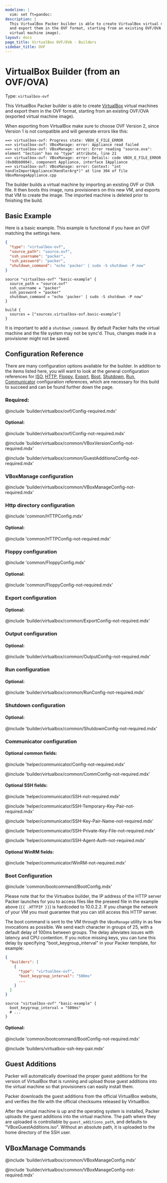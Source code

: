```yaml
---
modeline: |
  vim: set ft=pandoc:
description: |
  This VirtualBox Packer builder is able to create VirtualBox virtual machines
  and export them in the OVF format, starting from an existing OVF/OVA (exported
  virtual machine image).
layout: docs
page_title: VirtualBox OVF/OVA - Builders
sidebar_title: OVF
---
```


# VirtualBox Builder (from an OVF/OVA)

Type: `virtualbox-ovf`

This VirtualBox Packer builder is able to create
[VirtualBox](https://www.virtualbox.org/) virtual machines and export them in
the OVF format, starting from an existing OVF/OVA (exported virtual machine
image).

When exporting from VirtualBox make sure to choose OVF Version 2, since Version
1 is not compatible and will generate errors like this:

```shell-session
==> virtualbox-ovf: Progress state: VBOX_E_FILE_ERROR
==> virtualbox-ovf: VBoxManage: error: Appliance read failed
==> virtualbox-ovf: VBoxManage: error: Error reading "source.ova": element "Section" has no "type" attribute, line 21
==> virtualbox-ovf: VBoxManage: error: Details: code VBOX_E_FILE_ERROR (0x80bb0004), component Appliance, interface IAppliance
==> virtualbox-ovf: VBoxManage: error: Context: "int handleImportAppliance(HandlerArg*)" at line 304 of file VBoxManageAppliance.cpp
```

The builder builds a virtual machine by importing an existing OVF or OVA file.
It then boots this image, runs provisioners on this new VM, and exports that VM
to create the image. The imported machine is deleted prior to finishing the
build.

## Basic Example

Here is a basic example. This example is functional if you have an OVF matching
the settings here.

<Tabs>
<Tab heading="JSON">

```json
{
  "type": "virtualbox-ovf",
  "source_path": "source.ovf",
  "ssh_username": "packer",
  "ssh_password": "packer",
  "shutdown_command": "echo 'packer' | sudo -S shutdown -P now"
}
```

</Tab>
<Tab heading="HCL2">

```hcl
source "virtualbox-ovf" "basic-example" {
  source_path = "source.ovf"
  ssh_username = "packer"
  ssh_password = "packer"
  shutdown_command = "echo 'packer' | sudo -S shutdown -P now"
}

build {
  sources = ["sources.virtualbox-ovf.basic-example"]
}
```

</Tab>
</Tabs>

It is important to add a `shutdown_command`. By default Packer halts the virtual
machine and the file system may not be sync'd. Thus, changes made in a
provisioner might not be saved.

## Configuration Reference

There are many configuration options available for the builder. In addition to
the items listed here, you will want to look at the general configuration
references for [ISO](#iso-configuration),
[HTTP](#http-directory-configuration),
[Floppy](#floppy-configuration),
[Export](#export-configuration),
[Boot](#boot-configuration),
[Shutdown](#shutdown-configuration),
[Run](#run-configuration),
[Communicator](#communicator-configuration)
configuration references, which are
necessary for this build to succeed and can be found further down the page.

### Required:

@include 'builder/virtualbox/ovf/Config-required.mdx'

#### Optional:

@include 'builder/virtualbox/ovf/Config-not-required.mdx'

@include 'builder/virtualbox/common/VBoxVersionConfig-not-required.mdx'

@include 'builder/virtualbox/common/GuestAdditionsConfig-not-required.mdx'

### VBoxManage configuration

@include 'builder/virtualbox/common/VBoxManageConfig-not-required.mdx'

### Http directory configuration

@include 'common/HTTPConfig.mdx'

#### Optional:

@include 'common/HTTPConfig-not-required.mdx'

### Floppy configuration

@include 'common/FloppyConfig.mdx'

#### Optional:

@include 'common/FloppyConfig-not-required.mdx'

### Export configuration

#### Optional:

@include 'builder/virtualbox/common/ExportConfig-not-required.mdx'

### Output configuration

#### Optional:

@include 'builder/virtualbox/common/OutputConfig-not-required.mdx'

### Run configuration

#### Optional:

@include 'builder/virtualbox/common/RunConfig-not-required.mdx'

### Shutdown configuration

#### Optional:

@include 'builder/virtualbox/common/ShutdownConfig-not-required.mdx'

### Communicator configuration

#### Optional common fields:

@include 'helper/communicator/Config-not-required.mdx'

@include 'builder/virtualbox/common/CommConfig-not-required.mdx'

#### Optional SSH fields:

@include 'helper/communicator/SSH-not-required.mdx'

@include 'helper/communicator/SSH-Temporary-Key-Pair-not-required.mdx'

@include 'helper/communicator/SSH-Key-Pair-Name-not-required.mdx'

@include 'helper/communicator/SSH-Private-Key-File-not-required.mdx'

@include 'helper/communicator/SSH-Agent-Auth-not-required.mdx'

#### Optional WinRM fields:

@include 'helper/communicator/WinRM-not-required.mdx'

### Boot Configuration

@include 'common/bootcommand/BootConfig.mdx'

Please note that for the Virtuabox builder, the IP address of the HTTP server
Packer launches for you to access files like the preseed file in the example
above (`{{ .HTTPIP }}`) is hardcoded to 10.0.2.2. If you change the network
of your VM you must guarantee that you can still access this HTTP server.

The boot command is sent to the VM through the `VBoxManage` utility in as few
invocations as possible. We send each character in groups of 25, with a default
delay of 100ms between groups. The delay alleviates issues with latency and CPU
contention. If you notice missing keys, you can tune this delay by specifying
"boot_keygroup_interval" in your Packer template, for example:

<Tabs>
<Tab heading="JSON">

```json
{
  "builders": [
    {
      "type": "virtualbox-ovf",
      "boot_keygroup_interval": "500ms"
      ...
    }
  ]
}
```

</Tab>
<Tab heading="HCL2">

```hcl
source "virtualbox-ovf" "basic-example" {
  boot_keygroup_interval = "500ms"
  # ...
}
```

</Tab>
</Tabs>

#### Optional:

@include 'common/bootcommand/BootConfig-not-required.mdx'

@include 'builders/virtualbox-ssh-key-pair.mdx'

## Guest Additions

Packer will automatically download the proper guest additions for the version of
VirtualBox that is running and upload those guest additions into the virtual
machine so that provisioners can easily install them.

Packer downloads the guest additions from the official VirtualBox website, and
verifies the file with the official checksums released by VirtualBox.

After the virtual machine is up and the operating system is installed, Packer
uploads the guest additions into the virtual machine. The path where they are
uploaded is controllable by `guest_additions_path`, and defaults to
"VBoxGuestAdditions.iso". Without an absolute path, it is uploaded to the home
directory of the SSH user.

## VBoxManage Commands

@include 'builder/virtualbox/common/VBoxManageConfig.mdx'

@include 'builder/virtualbox/common/VBoxManageConfig-not-required.mdx'


